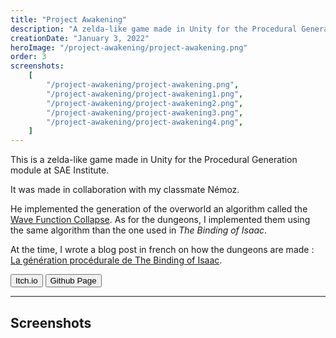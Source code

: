 ```yaml
---
title: "Project Awakening"
description: "A zelda-like game made in Unity for the Procedural Generation module at SAE Institute."
creationDate: "January 3, 2022"
heroImage: "/project-awakening/project-awakening.png"
order: 3
screenshots:
    [
        "/project-awakening/project-awakening.png",
        "/project-awakening/project-awakening1.png",
        "/project-awakening/project-awakening2.png",
        "/project-awakening/project-awakening3.png",
        "/project-awakening/project-awakening4.png",
    ]
---
```



This is a zelda-like game made in Unity for the Procedural Generation module at SAE Institute.

It was made in collaboration with my classmate Némoz.

He implemented the generation of the overworld an algorithm called the [Wave Function Collapse](https://en.wikipedia.org/wiki/Wave_function_collapse#Use_in_procedural_generation).
As for the dungeons, I implemented them using the same algorithm than the one used in _The Binding of Isaac_.

At the time, I wrote a blog post in french on how the dungeons are made : [La génération procédurale de The Binding of Isaac](https://blog.stowy.ch/posts/isaac-proc-gen).

<div class="flex">
	<Button href="https://stowy.itch.io/project-awakening">Itch.io</Button>
	<Button href="https://github.com/St0wy/GPR4400-ProjectAwakening">
		Github Page
	</Button>
</div>

---

## Screenshots


<ScreenshotList screenshots={frontmatter.screenshots} />
